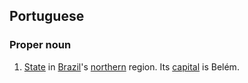 ==Portuguese==
===Proper noun===
#[[State]] in [[Brazil]]'s [[northern]] region. Its [[capital]] is Belém.